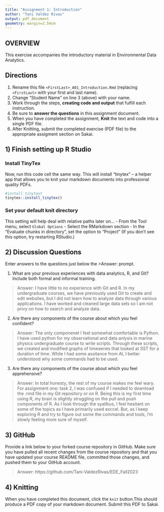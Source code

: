 ```yaml
---
title: "Assignment 1: Introduction"
author: "Tani Valdez Rivas"
output: pdf_document
geometry: margin=2.54cm
---
```


## OVERVIEW

This exercise accompanies the introductory material in Environmental Data Analytics. 

## Directions
1.  Rename this file `<FirstLast>_A01_Introduction.Rmd` (replacing `<FirstLast>` with your first and last name).
2.  Change "Student Name" on line 3 (above) with your name.
3.  Work through the steps, **creating code and output** that fulfill each instruction.
4.  Be sure to **answer the questions** in this assignment document.
5.  When you have completed the assignment, **Knit** the text and code into a single PDF file.
6.  After Knitting, submit the completed exercise (PDF file) to the appropriate assigment section on Sakai.


## 1) Finish setting up R Studio

### Install TinyTex
Now, run this code cell the same way. This will install "tinytex" -- a helper app that allows you to knit your markdown documents into professional quality PDFs.
```r
#install tinytext
tinytex::install_tinytex()
```

### Set your default knit directory
This setting will help deal with relative paths later on...
 - From the Tool menu, select `Global Options`
 - Select the RMarkdown section
 - In the "Evaluate chunks in directory", set the option to "Project" (If you don't see this option, try restarting RStudio.)


## 2) Discussion Questions
Enter answers to the questions just below the >Answer: prompt.

1. What are your previous experiences with data analytics, R, and Git? Include both formal and informal training.

> Answer: I have little to no experience with Git and R. In my undergraduate courses, we have previously used Git to create and edit websites, but I did not learn how to analyze data through various applications. I have worked and cleaned large data sets so I am not privy on how to search and analyze data.

2. Are there any components of the course about which you feel confident?

> Answer: The only componenet I feel somewhat comfortable is Python. I have used python for my observational and data anlysis in marine physics undergraduate course to write scripts. Through these scripts, we created and modified graphs of timeseries that looked at SST for a duration of time. While I had some assitance from AI, I better understood why some commands had to be used.

3. Are there any components of the course about which you feel apprehensive?

> Answer: In total honesty, the rest of my course makes me feel wary. For assignment one: task 2, I was confused if I needed to download the .rmd file in my Git repository or on R. Being this is my first time using R, my brain is slightly struggling on the pull and push components of R. As I look through the syallbus, I feel hesitant on some of the topics as I have primarily used exccel. But, as I keep exploring R and try to figure out some the commands and tools, I'm slowly feeling more sure of myself.   


## 3) GitHub

Provide a link below to your forked course repository in GitHub. Make sure you have pulled all recent changes from the course repository and that you have updated your course README file, committed those changes, and pushed them to your GitHub account. 

> Answer: https://github.com/Tani-ValdezRivas/EDE_Fall2023

## 4) Knitting
When you have completed this document, click the `knit` button.This should produce a PDF copy of your markdown document. Submit this PDF to Sakai. 
